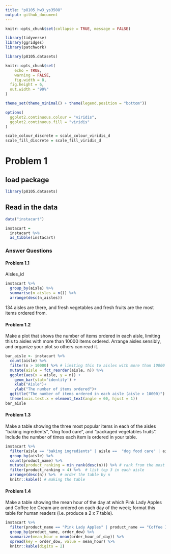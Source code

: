 ```yaml
---
title: "p8105_hw3_ys3508"
output: github_document
---
```

```r
knitr::opts_chunk$set(collapse = TRUE, message = FALSE)

library(tidyverse)
library(ggridges)
library(patchwork)

library(p8105.datasets)

knitr::opts_chunk$set(
	echo = TRUE,
	warning = FALSE,
	fig.width = 8, 
  fig.height = 6,
  out.width = "90%"
)

theme_set(theme_minimal() + theme(legend.position = "bottom"))

options(
  ggplot2.continuous.colour = "viridis",
  ggplot2.continuous.fill = "viridis"
)

scale_colour_discrete = scale_colour_viridis_d
scale_fill_discrete = scale_fill_viridis_d

```
# Problem 1
## load package
```r
library(p8105.datasets)

```

## Read in the data

```r
data("instacart")

instacart = 
  instacart %>% 
  as_tibble(instacart)
```
### Answer Questions
#### Problem 1.1
Aisles_id
```r
instacart %>%
  group_by(aisle) %>%
  summarise(n_aisles = n()) %>%
  arrange(desc(n_aisles))
```

134 aisles are there, and fresh vegetables and fresh fruits are the most items ordered from.

#### Problem 1.2
Make a plot that shows the number of items ordered in each aisle, limiting this to aisles with more than 10000 items ordered. Arrange aisles sensibly, and organize your plot so others can read it.
```r
bar_aisle <- instacart %>% 
  count(aisle) %>%
  filter(n > 10000) %>% # limiting this to aisles with more than 10000 items ordered
  mutate(aisle = fct_reorder(aisle, n)) %>% 
  ggplot(aes(x = aisle, y = n)) +
    geom_bar(stat='identity') +
    xlab("Aisle")+
    ylab("The number of items ordered")+
  ggtitle("The number of items ordered in each aisle (aisle > 10000)") +
  theme(axis.text.x = element_text(angle = 60, hjust = 1))
bar_aisle

```


#### Problem 1.3 
Make a table showing the three most popular items in each of the aisles “baking ingredients”, “dog food care”, and “packaged vegetables fruits”. Include the number of times each item is ordered in your table.

```r
instacart %>% 
  filter(aisle == "baking ingredients" | aisle ==  "dog food care" | aisle ==  "packaged vegetables fruits") %>% 
  group_by(aisle) %>% 
  count(product_name) %>% 
  mutate(product_ranking = min_rank(desc(n))) %>% # rank from the most popular to less polular
  filter(product_ranking < 4) %>%  # list top 3 in each aisle
  arrange(desc(n)) %>%  # order the table by n
  knitr::kable() # making the table
```


#### Problem 1.4 
Make a table showing the mean hour of the day at which Pink Lady Apples and Coffee Ice Cream are ordered on each day of the week; format this table for human readers (i.e. produce a 2 x 7 table).

```r
instacart %>% 
  filter(product_name == "Pink Lady Apples" | product_name == "Coffee Ice Cream") %>% 
  group_by(product_name, order_dow) %>%
  summarize(mean_hour = mean(order_hour_of_day)) %>%
  spread(key = order_dow, value = mean_hour) %>%
  knitr::kable(digits = 2)


```

